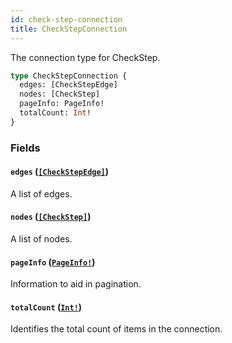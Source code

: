 ```yaml
---
id: check-step-connection
title: CheckStepConnection
---
```


The connection type for CheckStep.

```graphql
type CheckStepConnection {
  edges: [CheckStepEdge]
  nodes: [CheckStep]
  pageInfo: PageInfo!
  totalCount: Int!
}
```

### Fields

#### `edges` ([`[CheckStepEdge]`](/docs/api/objects/check-step-edge))

A list of edges.

#### `nodes` ([`[CheckStep]`](/docs/api/objects/check-step))

A list of nodes.

#### `pageInfo` ([`PageInfo!`](/docs/api/objects/page-info))

Information to aid in pagination.

#### `totalCount` ([`Int!`](/docs/api/scalars/int))

Identifies the total count of items in the connection.
